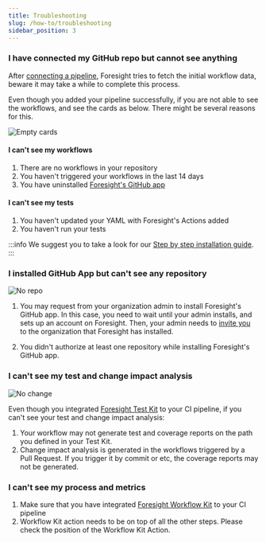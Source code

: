 ```yaml
---
title: Troubleshooting
slug: /how-to/troubleshooting
sidebar_position: 3
---
```


### I have connected my GitHub repo but cannot see anything
After [connecting a pipeline](/step-by-step-guide), Foresight tries to fetch the initial workflow data, beware it may take a while to complete this process.

Even though you added your pipeline successfully, if you are not able to see the workflows, and see the cards as below. There might be several reasons for this. 

![Empty cards](/img/others/empty-cards.png)

#### I can't see my workflows
1. There are no workflows in your repository
2. You haven't triggered your workflows in the last 14 days
3. You have uninstalled [Foresight's GitHub app](https://github.com/marketplace/thundra-foresight)

#### I can't see my tests
1. You haven't updated your YAML with Foresight's Actions added
2. You haven't run your tests

:::info
We suggest you to take a look for our [Step by step installation guide](/step-by-step-guide).
:::

### I installed GitHub App but can't see any repository

![No repo](/img/others/no-repo.png)

1. You may request from your organization admin to install Foresight's GitHub app. In this case, you need to wait until your admin installs, and sets up an account
on Foresight. Then, your admin needs to [invite you](/features/team-management) to the organization that Foresight has installed.

2. You didn't authorize at least one repository while installing Foresight's GitHub app.


### I can't see my test and change impact analysis

![No change](/img/others/no-change-test.png)

Even though you integrated [Foresight Test Kit](https://github.com/runforesight/foresight-test-kit-action) to your CI pipeline, if you can't see your test and change impact analysis:

1. Your workflow may not generate test and coverage reports on the path you defined in your Test Kit.
2. Change impact analysis is generated in the workflows triggered by a Pull Request. If you trigger it by commit or etc, the coverage reports may not be generated.  

### I can't see my process and metrics

1. Make sure that you have integrated [Foresight Workflow Kit](https://github.com/runforesight/foresight-workflow-kit-action) to your CI pipeline
2. Workflow Kit action needs to be on top of all the other steps. Please check the position of the Workflow Kit Action.